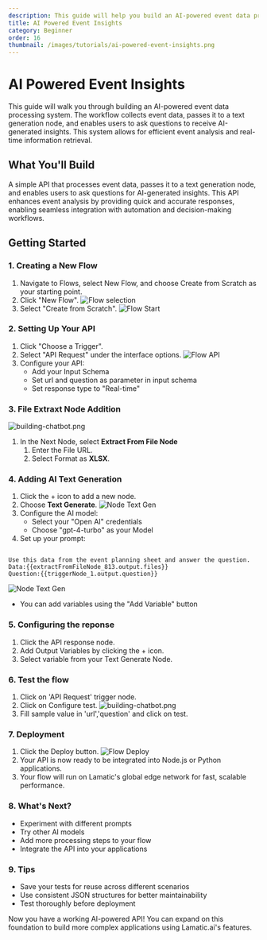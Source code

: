 ```yaml
---
description: This guide will help you build an AI-powered event data processing system. The workflow collects event data, processes it through a text generation node, and allows users to ask questions to receive AI-generated insights.
title: AI Powered Event Insights
category: Beginner
order: 16
thumbnail: /images/tutorials/ai-powered-event-insights.png
---
```


# AI Powered Event Insights

This guide will walk you through building an AI-powered event data processing system. The workflow collects event data, passes it to a text generation node, and enables users to ask questions to receive AI-generated insights. This system allows for efficient event analysis and real-time information retrieval.

## What You'll Build

A simple API that processes event data, passes it to a text generation node, and enables users to ask questions for AI-generated insights. This API enhances event analysis by providing quick and accurate responses, enabling seamless integration with automation and decision-making workflows.

## Getting Started

### 1. Creating a New Flow

1. Navigate to Flows, select New Flow, and choose Create from Scratch as your starting point.
2. Click "New Flow".
   ![Flow selection](./img/ai-review-responder/flow-select.png)
3. Select "Create from Scratch".
   ![Flow Start](./img/ai-review-responder/flow-start.png)

### 2. Setting Up Your API

1. Click "Choose a Trigger".
2. Select "API Request" under the interface options.
   ![Flow API](./img/ai-review-responder/flow-step2.png)
3. Configure your API:
   - Add your Input Schema
   - Set url and question as parameter in input schema
   - Set response type to "Real-time"

### 3. File Extraxt Node Addition

![building-chatbot.png](./img/ai-event-insights/extract-from-file-node.png)

1. In the Next Node, select **Extract From File Node**
   1. Enter the File URL.
   1. Select Format as **XLSX**.

### 4. Adding AI Text Generation

1. Click the + icon to add a new node.
2. Choose **Text Generate**.
   ![Node Text Gen](./img/ai-event-insights/text-gen-node1.png)
3. Configure the AI model:
   - Select your "Open AI" credentials
   - Choose "gpt-4-turbo" as your Model
4. Set up your prompt:

```

Use this data from the event planning sheet and answer the question.
Data:{{extractFromFileNode_813.output.files}}
Question:{{triggerNode_1.output.question}}

```

![Node Text Gen](./img/ai-event-insights/text-gen-node2.png)

- You can add variables using the "Add Variable" button

### 5. Configuring the reponse

1. Click the API response node.
2. Add Output Variables by clicking the + icon.
3. Select variable from your Text Generate Node.

### 6. Test the flow

1. Click on 'API Request' trigger node.
2. Click on Configure test.
   ![building-chatbot.png](./img/ai-event-insights/flow-test-1.png)
3. Fill sample value in 'url','question' and click on test.

### 7. Deployment

1. Click the Deploy button.
   ![Flow Deploy](./img/ai-review-responder/deploy.png)
2. Your API is now ready to be integrated into Node.js or Python applications.
3. Your flow will run on Lamatic's global edge network for fast, scalable performance.

### 8. What's Next?

- Experiment with different prompts
- Try other AI models
- Add more processing steps to your flow
- Integrate the API into your applications

### 9. Tips

- Save your tests for reuse across different scenarios
- Use consistent JSON structures for better maintainability
- Test thoroughly before deployment

Now you have a working AI-powered API! You can expand on this foundation to build more complex applications using Lamatic.ai's features.
